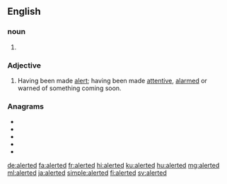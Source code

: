 ==English==

===noun===
{{head|en|verb form}}

# {{en-past of|alert}}

===Adjective===
{{en-adj}}

# Having been made [[alert]]; having been made [[attentive]], [[alarmed]] or warned of something coming soon.

===Anagrams===
* {{l|en|altered}}
* {{l|en|latered}}
* {{l|en|redealt}}
* {{l|en|related}}
* {{l|en|treadle}}

[[de:alerted]]
[[fa:alerted]]
[[fr:alerted]]
[[hi:alerted]]
[[ku:alerted]]
[[hu:alerted]]
[[mg:alerted]]
[[ml:alerted]]
[[ja:alerted]]
[[simple:alerted]]
[[fi:alerted]]
[[sv:alerted]]